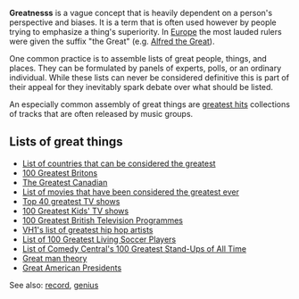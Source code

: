 '''Greatnesss''' is a vague concept that is heavily dependent on a person's perspective and biases.  It is a term that is often used however by people trying to emphasize a thing's superiority.  In [[Europe]] the most lauded rulers were given the suffix "the Great" (e.g. [[Alfred the Great]]). 

One common practice is to assemble lists of great people, things, and places.  They can be formulated by panels of experts, polls, or an ordinary individual.  While these lists can never be considered definitive this is part of their appeal for they inevitably spark debate over what should be listed.  

An especially common assembly of great things are [[greatest hits]] collections of tracks that are often released by music groups.

==Lists of great things==
*[[List of countries that can be considered the greatest]]
*[[100 Greatest Britons]]
*[[The Greatest Canadian]]
*[[List of movies that have been considered the greatest ever]]
*[[Top 40 greatest TV shows]]
*[[100 Greatest Kids' TV shows]]
*[[100 Greatest British Television Programmes]]
*[[VH1's list of greatest hip hop artists]]
*[[List of 100 Greatest Living Soccer Players]]
*[[List of Comedy Central's 100 Greatest Stand-Ups of All Time]]
*[[Great man theory]]
*[[Great American Presidents]]
See also: [[record]], [[genius]]